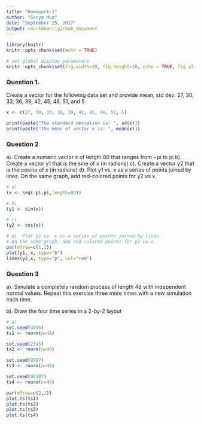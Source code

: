 ```yaml
---
title: "Homework-1"
author: "Sonya Hua"
date: "September 25, 2017"
output: rmarkdown::github_document
---
```



```r
library(knitr)
knitr::opts_chunk$set(echo = TRUE)

# set global display parameters
knitr::opts_chunk$set(fig.width=10, fig.height=10, echo = TRUE, fig.align="center") 
```

### Question 1. 

Create a vector for the following data set and provide mean, std dev:  27, 30, 33, 36, 39, 42, 45, 48, 51, and 5

```r
x <- c(27, 30, 33, 36, 39, 42, 45, 48, 51, 5)

print(paste("The standard deviation is: ", sd(x)))
print(paste("The mean of vector x is: ", mean(x)))
```
### Question 2

a).  Create a numeric vector x of length 80 that ranges from −pi to pi
b). Create a vector y1 that is the sine of x (in radians)
c). Create a vector y2 that is the cosine of x (in radians)
d).  Plot y1 vs. x as a series of points joined by lines. On the same graph, add red-colored points for y2 vs x. 

```r

# a) 
(x <- seq(-pi,pi,length=80))
```

```r
# b)
(y1 <- sin(x))

```

```r
# c)
(y2 <- cos(x))
```

```r
# d)  Plot y1 vs. x as a series of points joined by lines. 
# On the same graph, add red-colored points for y2 vs x.
par(mfrow=c(1,1)) 
plot(y1, x, type="b")
lines(y2,x, type="p", col="red")

```

### Question 3

a). Simulate a completely random process of length 48 with independent normal values. Repeat this exercise three more times with a new simulation each time. 

b). Draw the four time series in a 2-by-2 layout

```r
# a)
set.seed(3856)
ts1 <- rnorm(n=48)

set.seed(2345)
ts2 <- rnorm(n=48)

set.seed(9987)
ts3 <- rnorm(n=48)

set.seed(96387)
ts4 <- rnorm(n=48)
```

```r
par(mfrow=c(2,2))
plot.ts(ts1)
plot.ts(ts2)
plot.ts(ts3)
plot.ts(ts4)
```



